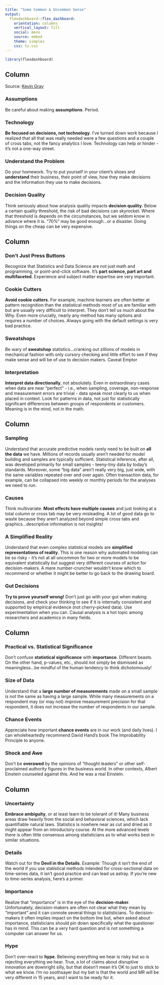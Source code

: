 ---
title: "Some Common & Uncommon Sense"
output: 
  flexdashboard::flex_dashboard:
    orientation: columns
    vertical_layout: fill
    social: menu
    source: embed
    theme: simplex
    css: ts.css
---


```{r setup, include=FALSE}
library(flexdashboard)
```


Column {data-width=200}
-----------------------------------------------------------------------
Source: [Kevin Gray](https://www.linkedin.com/pulse/hardhat-stats-some-common-uncommon-sense-kevin-gray/)

### **Assumptions**
Be careful about making **assumptions**. Period.

### **Technology**
**Be focused on decisions, not technology**. I've turned down work because I realized that all that was really needed were a few questions and a couple of cross tabs, not the fancy analytics I love. Technology can help or hinder - it's not a one-way street.

### **Understand the Problem**
Do your homework. Try to put yourself in your client's shoes and **understand** their business, their point of view, how they make decisions and the information they use to make decisions.


### **Decision Quality**
Think seriously about how analysis quality impacts **decision quality**. Below a certain quality threshold, the risk of bad decisions can skyrocket. Where that threshold is depends on the circumstances, but we seldom know in advance where it is. "70%" may be good enough...or a disaster. Doing things on the cheap can be very expensive.



Column {data-width=200}
-----------------------------------------------------------------------

### **Don't Just Press Buttons**
Recognize that Statistics and Data Science are not just math and programming, or point-and-click software. It's **part science, part art and multifaceted**. Experience and subject matter expertise are very important.

### **Cookie Cutters**
**Avoid cookie cutters**. For example, machine learners are often better at pattern recognition than the statistical methods most of us are familiar with but are usually very difficult to interpret. They don't tell us much about the Why. Even more crucially, nearly any method has many options and requires a number of choices. Always going with the default settings is very bad practice.

### **Sweatshops**
Be wary of **sweatshop** statistics...cranking out zillions of models in mechanical fashion with only cursory checking and little effort to see if they make sense and will be of use to decision makers. Caveat Emptor

### **Interpretation**
**Interpret data directionally**, not absolutely. Even in extraordinary cases when data are near "perfect" - i.e., when sampling, coverage, non-response and measurement errors are trivial - data speak most clearly to us when placed in context. Look for patterns in data, not just for statistically significant differences between groups of respondents or customers. Meaning is in the mind, not in the math.



Column {data-width=200}
-----------------------------------------------------------------------

### **Sampling**
Understand that accurate predictive models rarely need to be built on **all the data** we have. Millions of records usually aren't needed for model building and samples are typically sufficient. Statistical inference, after all, was developed primarily for small samples - teeny-tiny data by today's standards. Moreover, some "big data" aren't really very big, just wide, with the same variables repeated over and over again. Often transaction data, for example, can be collapsed into weekly or monthly periods for the analyses we need to run.  

### **Causes**
Think multivariate. **Most effects have multiple causes** and just looking at a total column or cross tab may be very misleading. A lot of good data go to waste because they aren't analyzed beyond simple cross tabs and graphics...descriptive information is not insights!

### **A Simplified Reality**
Understand that even complex statistical models are **simplified representations of reality**. This is one reason why automated modeling can be so risky - it's not at all uncommon for two or more models to be equivalent statistically but suggest very different courses of action for decision-makers. A mere number-cruncher wouldn't know which to recommend or whether it might be better to go back to the drawing board.

### **Gut Decisions**
**Try to prove yourself wrong!** Don't just go with your gut when making decisions, and check your thinking to see if it is internally consistent and supported by empirical evidence (not cherry-picked data). Use experimentation when you can. Causal analysis is a hot topic among researchers and academics in many fields.



Column {data-width=200}
-----------------------------------------------------------------------

### **Practical vs. Statistical Significance**
Don't confuse **statistical significance** with **importance**. Different beasts. On the other hand, p-values, etc., should not simply be dismissed as meaningless...be mindful of the human tendency to think dichotomously! 

### **Size of Data**
Understand that a **large number of measurements** made on a small sample is not the same as having a large sample. While many measurements on a respondent may (or may not) improve measurement precision for that respondent, it does not increase the number of respondents in our sample.

### **Chance Events**
Appreciate how important **chance events** are in our work (and daily lives). I can wholeheartedly recommend David Hand's book The Improbability Principle to anyone.

### **Shock and Awe**
Don't be **overawed** by the opinions of "thought leaders" or other self-proclaimed authority figures in the business world. In other contexts, Albert Einstein counseled against this. And he was a real Einstein.



Column {data-width=200}
-----------------------------------------------------------------------

### **Uncertainty**
**Embrace ambiguity**, or at least learn to be tolerant of it! Many business areas draw heavily from the social and behavioral sciences, which lack quantifiable natural laws. Statistics is nowhere near as cut and dried as it might appear from an introductory course. At the more advanced levels there is often little consensus among statisticians as to what works best in similar situations.

### **Details**
Watch out for the **Devil in the Details**. Example: Though it isn't the end of the world if you use statistical methods intended for cross-sectional data on time-series data, it isn't good practice and can lead us astray. If you're new to time-series analysis, here's a primer.

### **Importance**
Realize that "importance" is in the eye of the **decision-maker**. Unfortunately, decision-makers are often not clear what they mean by "important" and it can connote several things to statisticians. To decision-makers it often implies impact on the bottom line but, when asked about importance, statisticians should pin down specifically what the questioner has in mind. This can be a very hard question and is not something a computer can answer for us.

### **Hype**
Don't over-react to **hype**. Believing everything we hear is risky but so is rejecting everything we hear. True, a lot of claims about disruptive innovation are downright silly, but that doesn't mean it's OK to just to stick to what we know. I'm no soothsayer but my bet is that the world and MR will be very different in 15 years, and I want to be ready for it.